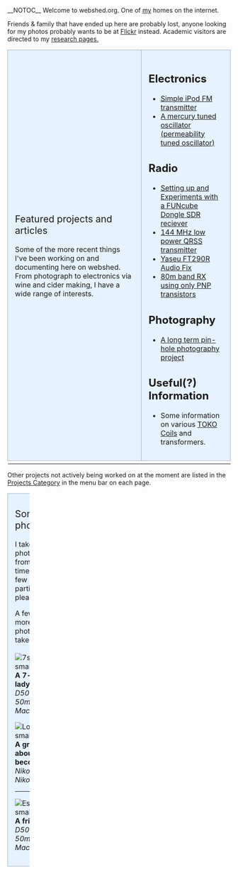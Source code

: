 __NOTOC__
Welcome to webshed.org.  One of [[About Me|my]] homes on the internet.

Friends & family that have ended up here are probably lost, anyone looking for my photos probably wants to be at [http://www.flickr.com/photos/dtl/ Flickr] instead. Academic visitors are directed to my [[Research_Interests |research pages.]]



{|
| width="60%" style="padding:1em 1em 1em 1em; border:1px solid #A3B1BF; background-color:#E6F2FF;" valign="top"|
<span style="font-size:16pt">Featured projects and articles</span>
<br/>
<br/>Some of the more recent things I've been working on and documenting here on webshed. From photograph to electronics via wine and cider making, I have a wide range of interests.



| valign="top" style="padding:1em; border:1px solid #A3B1BF; background-color:#E6F2FF;" |

== Electronics ==
* [[Simple_iPod_Tx|Simple iPod FM transmitter]]
* [[Mercury_PTO|A mercury tuned oscillator (permeability tuned oscillator)]]

== Radio ==
* [[FUNcube-Dongle-Linux| Setting up and Experiments with a FUNcube Dongle SDR reciever]] 
* [[QRSS_2m|144 MHz low power QRSS transmitter]]
* [[FT290-Audio| Yaseu FT290R Audio Fix]]
* [[PNP-80| 80m band RX using only PNP transistors]]

== Photography ==
* [[Solargraphy|A long term pin-hole photography project]]

== Useful(?) Information ==
* Some information on various [[TOKO Coils]] and transformers.
|-

|}
Other projects not actively being worked on at the moment are listed in the [[:Category:Projects| Projects Category]] in the menu bar on each page.

{|
| width="100%" style="padding:1em 1em 1em 1em; border:1px solid #A3B1BF; background-color:#E6F2FF;" valign="top"|
<span style="font-size:16pt">Some recent photographs</span>
<br/>
<br/>I take photographs from time to time, here are a few I'm particularly pleased with.


A few of the more recent photographs I've taken<br><br>
[[Image:7spot-small.jpg]]
<br>'''A 7-spot ladybird'''
''Nikon D50 / Sigma 50mm DG Macro''

[[Image:Look-small.jpg]]
<br>'''A grasshopper about to become lunch'''
''Nikon D50 / Nikon 18-55mm ''
----
[[Image:Ester-small.jpg]]
<br>'''A friend'''
''Nikon D50 / Sigma 50mm DG Macro''



|}